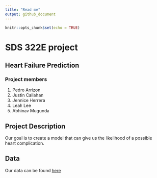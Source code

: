 ```yaml
---
title: "Read me"
output: github_document
---
```


```r
knitr::opts_chunk$set(echo = TRUE)
```

# SDS 322E project
## Heart Failure Prediction
### Project members

1. Pedro Arrizon
2. Justin Callahan
3. Jennice Herrera 
4. Leah Lee
5. Abhinav Mugunda


## Project Description
  Our goal is to create a model that can give us the likelihood of a possible heart complication. 

## Data
  Our data can be found [here](https://www.kaggle.com/fedesoriano/heart-failure-prediction)








